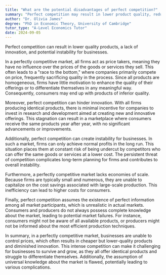 ```yaml
---
title: "What are the potential disadvantages of perfect competition?"
summary: "Perfect competition may result in lower product quality, reduced innovation, and potential instability for businesses, highlighting challenges despite its theoretical benefits in efficiency and consumer choice."
author: "Dr. Olivia James"
degree: "PhD in Economic Theory, University of Cambridge"
tutor_type: "A-Level Economics Tutor"
date: 2024-09-05
---
```


Perfect competition can result in lower quality products, a lack of innovation, and potential instability for businesses.

In a perfectly competitive market, all firms act as price takers, meaning they have no influence over the prices of the goods or services they sell. This often leads to a "race to the bottom," where companies primarily compete on price, frequently sacrificing quality in the process. Since all products are homogeneous, firms have little motivation to enhance the quality of their offerings or to differentiate themselves in any meaningful way. Consequently, consumers may end up with products of inferior quality.

Moreover, perfect competition can hinder innovation. With all firms producing identical products, there is minimal incentive for companies to invest in research and development aimed at creating new and innovative offerings. This stagnation can result in a marketplace where consumers receive the same products year after year, with no significant advancements or improvements.

Additionally, perfect competition can create instability for businesses. In such a market, firms can only achieve normal profits in the long run. This situation places them at constant risk of being undercut by competitors who can offer the same goods or services at a lower cost. The persistent threat of competition complicates long-term planning for firms and contributes to overall instability.

Furthermore, a perfectly competitive market lacks economies of scale. Because firms are typically small and numerous, they are unable to capitalize on the cost savings associated with large-scale production. This inefficiency can lead to higher costs for consumers.

Finally, perfect competition assumes the existence of perfect information among all market participants, which is unrealistic in actual markets. Consumers and producers do not always possess complete knowledge about the market, leading to potential market failures. For instance, consumers might not be aware of all available products, or producers might not be informed about the most efficient production techniques.

In summary, in a perfectly competitive market, businesses are unable to control prices, which often results in cheaper but lower-quality products and diminished innovation. This intense competition can make it challenging for businesses to survive and grow, as they all offer identical products and struggle to differentiate themselves. Additionally, the assumption of universal knowledge about the market is flawed, potentially leading to various complications.
    